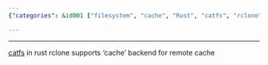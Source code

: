 ```yaml
---
{"categories": &id001 ["filesystem", "cache", "Rust", "catfs", "rclone", "remote caching", "backend"], "category": "Filesystem Cache", "date": "2023-08-17 00:37:10", "description": "This text introduces 'catfs', a filesystem cache built in Rust, and highlights that rclone, a file management tool, now supports a 'cache' backend for remote caching.", "tags": *id001, "title": "filesystem cache"}

---
```


------
[catfs](https://github.com/kahing/catfs) in rust
rclone supports 'cache' backend for remote cache
